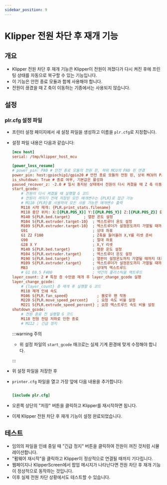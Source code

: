 ```yaml
---
sidebar_position: 9
---
```


# Klipper 전원 차단 후 재개 기능

## 개요

- Klipper 전원 차단 후 재개 기능은 Klipper이 전원이 꺼졌다가 다시 켜진 후에 프린팅 상태를 자동으로 복구할 수 있는 기능입니다.
- 이 기능은 안전 종료 모듈과 함께 사용해야 합니다.
- 전원이 끊겼을 때 Z 축이 이동하는 기종에서는 사용되지 않습니다.

## 설정

### plr.cfg 설정 파일

- 프린터 설정 페이지에서 새 설정 파일을 생성하고 이름을 `plr.cfg`로 지정합니다.
- 설정 파일 내용은 다음과 같습니다:

    ```cfg
    [mcu host]   
    serial: /tmp/klipper_host_mcu
    
    [power_loss_resume]
    # power_pin: PA0 # 안전 종료 모듈의 전원 핀, 하위 MCU의 PA0 핀 연결
    power_pin: host:gpiochip1/gpio20 # 안전 종료 모듈의 전원 핀, 상위 MCU의 PA21 핀 연결
    is_shutdown: True # 종료 여부, 기본값은 활성화
    paused_recover_z: -2.0 # 일시 중지된 상태에서 전원이 다시 켜졌을 때 Z 축 이동 거리, 기본값은 이동하지 않음
    start_gcode:
        # 전원이 다시 켜졌을 때 실행할 G 코드
        # 전원이 꺼지기 전에 저장된 모든 매개변수는 {PLR}로 접근 가능
        # M118 {PLR}를 사용하여 모든 사용 가능한 매개변수 출력
        M118 시작 재개: {PLR.print_stats.filename}
        M118 중단 위치: X:[{PLR.POS_X}] Y:[{PLR.POS_Y}] Z:[{PLR.POS_Z}] E:[{PLR.POS_E}]
        M140 S{PLR.bed.target}      ; 열판 온도 설정
        M104 S{PLR.extruder.target-10}  ; 엑스트루더 온도 설정
        M109 S{PLR.extruder.target-10}  ; 엑스트루더가 설정온도까지 가열될 때까지 대기
        G91                             ; 상대 좌표
        G1 Z2 F100                      ; Z축을 들어올려 X,Y를 리셋 준비
        G90                             ; 절대 좌표
        G28 X Y                         ; X,Y 리셋
        M140 S{PLR.bed.target}          ; 열판 온도 설정
        M104 S{PLR.extruder.target}     ; 엑스트루더 온도 설정
        M190 S{PLR.bed.target}          ; 열판이 설정온도까지 가열될 때까지 대기
        M109 S{PLR.extruder.target}     ; 엑스트루더가 설정온도까지 가열될 때까지 대기
        M83                             ; 상대적 엑스트루드
        # G1 E0.5 F400                  ; 약간의 플라스틱을 엑트루드
    layer_count: 2 # 특정 층 수만큼 재개 후 layer_change_gcode 실행
    layer_change_gcode:                
        # {layer_count} 층 재개 후 실행할 G 코드
        M118 재개 인쇄 속도
        M106 S{PLR.fan_speed}             ; 블로우 팬 작동
        M220 S{PLR.move_speed_percent}    ; 요청 속도 비율 설정
        M221 S{PLR.extrude_speed_percent} ; 요청 엑스트루드 속도 비율 설정
    shutdown_gcode:
        # 전원 종료 전 실행할 G 코드
        M118 전원 전압 저하로 인한 종료
        # M112 ; 긴급 정지

    ```

    :::warning 주의

    - 위 설정 파일의 `start_gcode` 매크로는 실제 기계 환경에 맞게 수정해야 합니다.

    :::

- 위 설정 파일을 저장한 후
- `printer.cfg` 파일을 열고 가장 앞에 다음 내용을 추가합니다:

    ```cfg

    [include plr.cfg]

    ```

- 오른쪽 상단의 "저장" 버튼을 클릭하고 Klipper를 재시작하면 됩니다.
- 이제 Klipper 전원 차단 후 재개 기능이 설정 완료되었습니다.

## 테스트

- 임의의 파일을 인쇄 중일 때 "긴급 정지" 버튼을 클릭하여 전원이 꺼진 것처럼 시뮬레이션합니다.
- "펌웨어 재시작"을 클릭하고 Klipper이 정상적으로 연결될 때까지 기다립니다.
- 웹페이지나 KlipperScreen에서 팝업 메시지가 나타난다면 전원 차단 후 재개 기능이 정상적으로 동작하는 것입니다.
- 이후 실제 전원 차단 상황에서도 테스트할 수 있습니다.
